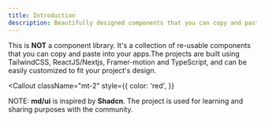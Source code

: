 ```yaml
---
title: Introduction
description: Beautifully designed components that you can copy and paste into your apps. Accessible. Customizable. Open Source.
---
```


This is **NOT** a component library. It's a collection of re-usable components that you can copy and paste into your apps.The projects are built using TailwindCSS, ReactJS/Nextjs, Framer-motion and TypeScript, and can be easily customized to fit your project's design.

<Callout
  className="mt-2"
  style={{
    color: 'red',
  }}
>
  NOTE: **md/ui** is inspired by **Shadcn**. The project is used for learning
  and sharing purposes with the community.
</Callout>
